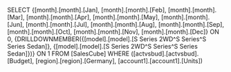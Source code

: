 SELECT {[month].[month].[Jan], [month].[month].[Feb], [month].[month].[Mar], [month].[month].[Apr], [month].[month].[May], [month].[month].[Jun], [month].[month].[Jul], [month].[month].[Aug], [month].[month].[Sep], [month].[month].[Oct], [month].[month].[Nov], [month].[month].[Dec]} ON 0, {DRILLDOWNMEMBER({[model].[model].[S Series 2WD^S Series^S Series Sedan]}, {[model].[model].[S Series 2WD^S Series^S Series Sedan]})} ON 1 FROM [SalesCube] WHERE ([actvsbud].[actvsbud].[Budget], [region].[region].[Germany], [account1].[account1].[Units])